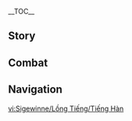 {{CharacterTabs}}
{{LanguageTabs}}
__TOC__
==Story==
{{VO/Story
|character           = Sigewinne
|language            = ko
|name                = 시그윈

<!-- Hello -->
|vo_01_01_title      = 첫 만남…
|vo_01_01_subtitle   = Hello
|vo_01_01_file       = VO_{language}{character} Hello.ogg
|vo_01_01_tx         = 괜찮아? 긴장하지 마, 난 메로피드 요새의 수간호사 시그윈이야. 내가 좀 봐줄게… 여기가 아파? 여기는? 아아… 진료 보러 온 게 아니였어? 다행이다, 후… 그렇게 귀여운데 다치지 않게 조심해야지
|vo_01_01_rm         = 

<!-- Chats -->
|vo_02_01_title      = 잡담·스티커
|vo_02_01_subtitle   = Chat: Stickers
|vo_02_01_file       = VO_{language}{character} Chat - Stickers.ogg
|vo_02_01_tx         = 아니야, 나 네 등에 스티커 안 붙였어
|vo_02_01_rm         = 
|vo_02_02_title      = 잡담·걱정
|vo_02_02_subtitle   = Chat: Concern
|vo_02_02_file       = VO_{language}{character} Chat - Concern.ogg
|vo_02_02_tx         = 아이쿠! 어디 부딪힌 거야? 아프면 언제든 나한테 얘기해
|vo_02_02_rm         = 
|vo_02_03_title      = 잡담·건강 관리
|vo_02_03_subtitle   = Chat: Wellbeing
|vo_02_03_file       = VO_{language}{character} Chat - Wellbeing.ogg
|vo_02_03_tx         = 건강 관리는 아주 중요해. 그리고 마음도 잘 관리해야 하지
|vo_02_03_rm         = 

<!-- Weather -->
|vo_03_01_title      = 비가 올 때…
|vo_03_01_subtitle   = When It Rains
|vo_03_01_file       = VO_{language}{character} When It Rains.ogg
|vo_03_01_tx         = 아… 느비예트 님은 무슨 생각 중이실까…
|vo_03_01_rm         = 
|vo_03_02_title      = 번개가 칠 때…
|vo_03_02_subtitle   = When Thunder Strikes
|vo_03_02_file       = VO_{language}{character} When Thunder Strikes.ogg
|vo_03_02_tx         = 정말 신기해. 수면 위에서만 들을 수 있는 소리야
|vo_03_02_rm         = 
|vo_03_03_title      = 눈이 올 때…
|vo_03_03_subtitle   = When It Snows
|vo_03_03_file       = VO_{language}{character} When It Snows.ogg
|vo_03_03_tx         = 새 방한 장갑을 샀는데, 봐봐, 멜뤼진의 작고 동그란 손이 돌아왔어~
|vo_03_03_rm         = 
|vo_03_04_title      = 햇살이 좋을 때…
|vo_03_04_subtitle   = When the Sun Is Out
|vo_03_04_file       = VO_{language}{character} When the Sun Is Out.ogg
|vo_03_04_tx         = 딩동, 「바다 이슬 꽃」의 팁입니다. 햇볕을 쬐기 전에 선크림을 바르면 피부를 보호할 수 있어요
|vo_03_04_rm         = 
|vo_03_05_title      = 사막에 있을 때…
|vo_03_05_subtitle   = In the Desert
|vo_03_05_file       = VO_{language}{character} In the Desert.ogg
|vo_03_05_tx         = 수분 보충 잊지 마. 느비예트 님은 물 드시는 걸 좋아하셔서 다행이야…
|vo_03_05_rm         = 

<!-- Greetings -->
|vo_04_01_title      = 아침 인사…
|vo_04_01_subtitle   = Good Morning
|vo_04_01_file       = VO_{language}{character} Good Morning.ogg
|vo_04_01_tx         = 좋은 아침이야. 잘 잤어? 세수는 미지근한 물로 하는 게 자극이 가장 적어서 좋아
|vo_04_01_rm         = 
|vo_04_02_title      = 점심 인사…
|vo_04_02_subtitle   = Good Afternoon
|vo_04_02_file       = VO_{language}{character} Good Afternoon.ogg
|vo_04_02_tx         = 이런, 곧 점심시간이네. 잠깐 자리 좀 비울게. 쉿… 비밀 꼭 지켜줘
|vo_04_02_rm         = 
|vo_04_03_title      = 저녁 인사…
|vo_04_03_subtitle   = Good Evening
|vo_04_03_file       = VO_{language}{character} Good Evening.ogg
|vo_04_03_tx         = 몇 시야? 물속에 오래 있으니까, 시계를 봐야만 밤낮을 알 수 있어…. 아니, 답답하지 않아. 익숙해졌다기보단… 난 어두운 곳이 좋아
|vo_04_03_rm         = 
|vo_04_04_title      = 굿나잇…
|vo_04_04_subtitle   = Good Night
|vo_04_04_file       = VO_{language}{character} Good Night.ogg
|vo_04_04_tx         = 잠들기 어렵다고? 이론상으론 몸에 이상은 없는데…. 음… 알겠다. 깊이 대화하면서 휴식을 방해하는 이유를 같이 찾아보자
|vo_04_04_rm         = 

<!-- About -->
|vo_05_01_title      = 시그윈 자신에 대해·양손
|vo_05_01_subtitle   = About {character}: Hands
|vo_05_01_file       = VO_{language}{character} About {character} - Hands.ogg
|vo_05_01_tx         = 인간의 두 손이 좋아. 붕대를 자를 때도, 주사기를 들 때도 편리하니까. 마취총도 손에 잘 맞고 말이야
|vo_05_01_rm         = 
|vo_05_02_title      = 시그윈 자신에 대해·「바다 이슬 꽃」
|vo_05_02_subtitle   = About {character}: [[Romaritime Flower]]
|vo_05_02_friendship = 4
|vo_05_02_file       = VO_{language}{character} About {character} - Romaritime Flower.ogg
|vo_05_02_tx         = 「바다 이슬 꽃」은 내가 《플로럴 뷰티》에서 쓰는 필명인데, 실은 모두가 투표로 결정한 이름이야. 나랑 멜뤼진 친구들이 후보 세 개를 선정해서 게시판에 올렸지. 보다시피 투표 결과는, 인간들이 「방패 중갑 게」나 「수컷 방울 해마」보단 「바다 이슬 꽃」이 피부 미용과 어울린다고 여긴다는 걸 보여줬어
|vo_05_02_rm         = 

<!-- About Us -->
|vo_06_01_title      = 우리에 대해·인사
|vo_06_01_subtitle   = About Us: Greetings
|vo_06_01_file       = VO_{language}{character} About Us - Greetings.ogg
|vo_06_01_tx         = 하이하이~ 응? 어디서 본 것 같은 동작이라고? 후후, 벌써 멜뤼진 친구들을 만난 모양이네. 맞아, 몸은 살짝 숙이고 빠르게 손을 흔드는 거야…. 이런 동작은 우호적인 의미지. 안녕 안녕~
|vo_06_01_rm         = 
|vo_06_02_title      = 우리에 대해·믿음
|vo_06_02_subtitle   = About Us: Trust
|vo_06_02_friendship = 6
|vo_06_02_file       = VO_{language}{character} About Us - Trust.ogg
|vo_06_02_tx         = 전에 쓴 게 싫어서 물약을 숨기고 안 먹었었지? 실은 나중에 먹으라고 준 사탕 상자 속에 알약을 섞었었어. 다시 제조해서 쓴맛이 거의 없었을 거야. 그때 이미 알았다고? 아… 그래도 날 믿어줘서 고마워. 앞으로도 네 건강을 위해 고민할게. 너도 잘 따라줘야 해?
|vo_06_02_rm         = 

<!-- Miscellany I -->
|vo_07_01_title      = 「신의 눈」에 대해…
|vo_07_01_subtitle   = About the [[Vision]]
|vo_07_01_friendship = 4
|vo_07_01_file       = VO_{language}{character} About the Vision.ogg
|vo_07_01_tx         = 신의 눈은 장애물을 더 쉽게 넘어서 귀중한 치료 시간을 많이 확보해 줘. 무슨 장애물이냐고? 경험상… 나쁜 마음을 품고 치료를 방해하려는 사람도 있고, 치료에 협조하지 않는 환자도 있지…. 근데 극단적인 경우를 제외하면 난 그 힘으로 다채로운 물방울을 만드는 게 더 좋아. 몸과 마음을 위로해 주고 분위기도 살려주니까. 나랑 멜뤼진 친구들은 물방울에 둘러싸여서 예쁜 사진을 많이 찍었어
|vo_07_01_rm         = 
|vo_07_02_title      = 하고 싶은 이야기…
|vo_07_02_subtitle   = Something to Share
|vo_07_02_file       = VO_{language}{character} Something to Share.ogg
|vo_07_02_tx         = 인간은 아프면 특히 더 나약해져. 평소에 격투기장에서 승부를 보자며 큰소리치던 사람도, 주사를 맞아야 한다고 하면 탱탱 물범 같은 표정을 짓지. 그런 환자들을 위해 사탕과 스티커를 많이 준비했는데, 매번 효과가 좋았어. 환자들 표정이 금방 밝아지더라고
|vo_07_02_rm         = 
|vo_07_03_title      = 흥미있는 일…
|vo_07_03_subtitle   = Interesting Things
|vo_07_03_file       = VO_{language}{character} Interesting Things.ogg
|vo_07_03_tx         = 수영 좋아해? 메로피드 요새 밖의 수역은 마찬가지로 어둡고 난장판이라 너도 좋아할 거야. 앗, 미간의 근육이 수축했다. 널 난처하게 했단 얘긴데… 알았어, 그럼 우리 살라키아 해저 평원에서 잠수하고 놀자! 느긋한 해달이랑 논 지도 오래됐네. 난 하루 종일 볼 수도 있는데. 하지만 다치지 않게 조심해 줘. 들고 있는 조개껍데기도 빼앗지 말고
|vo_07_03_rm         = 

<!-- About Others -->
|vo_08_01_title      = 느비예트에 대해·존경
|vo_08_01_subtitle   = About [[Neuvillette]]: Respect
|vo_08_01_friendship = 4
|vo_08_01_file       = VO_{language}{character} About Neuvillette - Respect.ogg
|vo_08_01_tx         = 느비예트 님은 멜뤼진들을 폰타인성으로 데려와 알맞은 일을 주셨어. 우리는 그분을 따라 폰타인에 녹아들고 인간의 장점을 알아가기 위해 노력했지. 난 그분을 아주 존경하고, 인간도 아주 좋아해. 응? 느비예트 님과 인간이 동시에 물에 빠지면 누굴 구할 거냐고? 간단해, 그분은 분명 나와 함께 인간을 구하려 하실 거거든
|vo_08_01_rm         = 
|vo_08_02_title      = 느비예트에 대해·권속
|vo_08_02_subtitle   = About Neuvillette: Familiars
|vo_08_02_quest      = The Warmth of Lies
|vo_08_02_friendship = 4
|vo_08_02_file       = VO_{language}{character} About Neuvillette - Familiars.ogg
|vo_08_02_tx         = 멜뤼진은 느비예트 님의 권속이지만, 그렇다고 법과 공정함을 넘어서까지 우리를 편애하진 않으셔. 당시 난 순순히 느비예트 님의 심판을 받았고, 판결도 받아들였어. 그날 메로피드 요새로 출발할 땐 정말 많은 비가 쏟아졌었지. 근데 빗방울이 전혀 차갑지 않고 오히려 따뜻하고 촉촉했어. 마치 느비예트 님의 눈빛처럼 말이야…
|vo_08_02_rm         = 
|vo_08_03_title      = 라이오슬리에 대해…
|vo_08_03_subtitle   = About [[Wriothesley]]
|vo_08_03_friendship = 4
|vo_08_03_file       = VO_{language}{character} About Wriothesley.ogg
|vo_08_03_tx         = 공작님은 내가 본 사람 중 고통을 가장 잘 참는 사람이야. 그땐 아직 이렇게 크고 강하지 않았는데도, 의무실에 상처를 꿰매러 올 때마다 항상 마취 주사를 거부했어. 맑은 정신을 유지해야 한다나, 정말 대단한 애어른이었지. 지금은 물론 대단한 어른이 되었고
|vo_08_03_rm         = 
|vo_08_04_title      = 클로린드에 대해…
|vo_08_04_subtitle   = About [[Clorinde]]
|vo_08_04_friendship = 4
|vo_08_04_file       = VO_{language}{character} About Clorinde.ogg
|vo_08_04_tx         = 클로린드 씨는 말할 때 표정이 별로 없어서, 표정만으로 기분을 읽기 어려워…. 내가 선물한 립스틱을 바르셨대? 진짜야? 하하, 좋아하셨다니 다행이다. 역시 그 색깔이 잘 어울리지?
|vo_08_04_rm         = 
|vo_08_05_title      = 나비아에 대해…
|vo_08_05_subtitle   = About [[Navia]]
|vo_08_05_friendship = 4
|vo_08_05_file       = VO_{language}{character} About Navia.ogg
|vo_08_05_tx         = 폰타인 뷰티 협회는 정기적으로 교류회를 진행하는데, 난 모두와 이야기를 나눌 기회가 소중하다고 생각해. 대다수 사람은 내가 칭찬하면 고개를 숙이고 부끄러워하지만, 나비아 씨는 항상 내 칭찬을 기쁘게 받으면서, 내 손을 잡고 함께 사진 찍자고 해. 마치 빛나는 노란 장미 같은 사람이야. 시간과 날씨를 가리지 않고 빛이 나니까
|vo_08_05_rm         = 
|vo_08_06_title      = 샤를로트에 대해…
|vo_08_06_subtitle   = About [[Charlotte]]
|vo_08_06_friendship = 4
|vo_08_06_file       = VO_{language}{character} About Charlotte.ogg
|vo_08_06_tx         = 난 샤를로트 씨가 찍은 사진이 좋아. 모두가 다양한 상황에 놓였을 때의 안면 근육이 보이거든. 긴장한 근육, 힘이 풀린 근육, 치켜 올라간 근육, 아래로 처진 근육… 후후, 정말 보는 재미가 있어
|vo_08_06_rm         = 
|vo_08_07_title      = 리니에 대해…
|vo_08_07_subtitle   = About [[Lyney]]
|vo_08_07_quest      = Cataclysm's Quickening
|vo_08_07_friendship = 4
|vo_08_07_file       = VO_{language}{character} About Lyney.ogg
|vo_08_07_tx         = 리니 씨에게 마취총을 쏜 건 유감이야…. 당시 그런 긴박한 상황에선 그게 피해를 줄일 수 있는 최선의 방법이었어…. 다행히 리니 씨는 내게 악의가 없다는 걸 알곤 마음 놓고 프레미네를 치료하게 해 주셨지
|vo_08_07_rm         = 
|vo_08_08_title      = 리넷에 대해…
|vo_08_08_subtitle   = About [[Lynette]]
|vo_08_08_friendship = 4
|vo_08_08_file       = VO_{language}{character} About Lynette.ogg
|vo_08_08_tx         = 리넷 씨는 인간과 고양이의 귀여움을 다 가졌어! 조금 관찰해 봤는데, 차를 마시거나 케이크를 먹을 때 귀가 살짝 앞으로 기울더라. 아~ 정말 머리 한 번 쓰다듬어 보고 싶은데… 너도 그래? 우리 다음에 같이 허락을 구해 볼까?
|vo_08_08_rm         = 
|vo_08_09_title      = 프레미네에 대해…
|vo_08_09_subtitle   = About [[Freminet]]
|vo_08_09_quest      = Cataclysm's Quickening
|vo_08_09_friendship = 4
|vo_08_09_file       = VO_{language}{character} About Freminet.ogg
|vo_08_09_tx         = 프레미네는 상태가 회복된 후에 먼저 찾아와서 감사 인사를 했어. 정말 예의 바른 아이였지. 말을 조용조용 하는 게… 평소 사람들과 적극적으로 교류하는 사람 같진 않았지만, 풍부하고 세심한 감정을 확실히 느꼈어. 멜뤼진들이 그린 그림을 자세히 몰입해서 봤거든
|vo_08_09_rm         = 
|vo_08_10_title      = 치오리에 대해…
|vo_08_10_subtitle   = About [[Chiori]]
|vo_08_10_friendship = 4
|vo_08_10_file       = VO_{language}{character} About Chiori.ogg
|vo_08_10_tx         = 멜뤼진의 몸은 인간과 달라서, 알맞은 옷을 찾기 힘들어. 나도 인간의 아동복을 입어보면 꼬리를 어떻게 두어야 할지 고민이거든…. 다행히 치오리 씨가 멜뤼진 맞춤 서비스를 제공해 줘서, 이제 모든 멜뤼진 친구들이 예쁜 옷을 입을 수 있게 됐어
|vo_08_10_rm         = 
|vo_08_11_title      = 에밀리에 대해…
|vo_08_11_subtitle   = About [[Emilie]]
|vo_08_11_friendship = 4
|vo_08_11_file       = VO_{language}{character} About Emilie.ogg
|vo_08_11_tx         = 에밀리 씨가 디자인한 향수는 각종 뷰티 잡지의 추천 리스트에 자주 올라와. 다음 휴가 때는 멜모니아궁 방문 일정을 일찍 마치고 시간 내서 폰타인성을 제대로 구경할 계획이야. 에밀리 씨의 향수를 잔뜩 사서 귀여운 여자아이들에게 선물해야지, 히히
|vo_08_11_rm         = 

<!-- More About -->
|vo_09_01_title      = 시그윈에 대해 알기·첫 번째
|vo_09_01_subtitle   = More About {character}: I
|vo_09_01_file       = VO_{language}{character} More About {character} - 01.ogg
|vo_09_01_tx         = 내 의무실에 「죗값을 치르는 중이다」 같은 말은 없어. 그저 「아픈 사람이 침대에 누워 있다」 뿐이지. 누가 됐든 죗값을 계속 치르려 해도 일단 건강해야 하잖아?
|vo_09_01_rm         = 
|vo_09_02_title      = 시그윈에 대해 알기·두 번째
|vo_09_02_subtitle   = More About {character}: II
|vo_09_02_quest      = Cataclysm's Quickening
|vo_09_02_friendship = 3
|vo_09_02_file       = VO_{language}{character} More About {character} - 02.ogg
|vo_09_02_tx         = 질병은 주로 쌓이고 쌓여서 생기는 거라 평소에 건강을 챙기는 게 중요한데, 이걸 아는 사람이 적어서 아쉬워. 눈도 못 뜰 정도로 힘들면서 이 악물고 생산 구역에서 일을 하지…. 내가 해줄 수 있는 건 몰래 식사를 더 챙겨주는 것뿐이야. 그래도 쉬지 않으면 마취총 같은 강제적인 치료 수단을 쓸 수밖에. 하아, 특별 허가 쿠폰은 무한히 벌 수 있는 게 아닌데, 무리하지 않는 게 좋다구
|vo_09_02_rm         = 
|vo_09_03_title      = 시그윈에 대해 알기·세 번째
|vo_09_03_subtitle   = More About {character}: III
|vo_09_03_friendship = 4
|vo_09_03_file       = VO_{language}{character} More About {character} - 03.ogg
|vo_09_03_tx         = 안 바쁠 땐 오뜨닛과 멘테를 초대해 의무실에서 차를 마셔. 최근 사건이나 뷰티 잡지에서 추천하는 스킨케어 제품을 얘기하기도 하지만, 대부분 함께 그림을 그리지. 우리가 귀엽다고 생각하는 걸 그려서 스티커로 만들고, 귀여운 사람들에게 선물하는 거야…. 아, 잠깐만, 너한테도 줄 게 있어
|vo_09_03_rm         = 
|vo_09_04_title      = 시그윈에 대해 알기·네 번째
|vo_09_04_subtitle   = More About {character}: IV
|vo_09_04_quest      = The Warmth of Lies
|vo_09_04_friendship = 5
|vo_09_04_file       = VO_{language}{character} More About {character} - 04.ogg
|vo_09_04_tx         = 아주 오래전의 폰타인은 인간과 멜뤼진의 사이가 지금처럼 좋지 않았어. 누군가는 멜뤼진이 엘리나스의 피와 살로부터 탄생했다고 들어서 우리를 싫어하고 무서워했고… 누군가는 느비예트 님 때문에 멜뤼진도 같이 믿지 않았어…. 또 누군가는 별 이유 없이, 단지 우리가 인간과 다르다는 이유만으로 우리를 멀리했지…. 그땐 인간과 친구가 되는 게 정말 어려운 일이라고 생각했어. 그래서 내가 멜뤼진이라는 걸 알면서도 내 둥근 손을 잡아준 인간 소녀가 정말 소중해…
|vo_09_04_rm         = 
|vo_09_05_title      = 시그윈에 대해 알기·다섯 번째
|vo_09_05_subtitle   = More About {character}: V
|vo_09_05_quest      = The Warmth of Lies
|vo_09_05_friendship = 6
|vo_09_05_file       = VO_{language}{character} More About {character} - 05.ogg
|vo_09_05_tx         = 선생님은 「의사의 가장 큰 책임은 치료할 수 있는 병을 치료하는 거」라고 하셨지. 의사는 신이 아니니까, 아무리 대단한 의사라도 고치지 못하는 병이 있어. 그래도 괜찮아, 멜뤼진의 수명은 기니까. 내가 끊임없이 의술을 연구하면 고칠 수 있는 병이 늘어날 거고, 질병으로 인한 고통은 점점 줄어들겠지. 난 선생님을 본보기 삼아 최선을 다해 내가 치료할 수 있는 사람들을 구할 거야…. 결과가 좋고, 누구도 해치지 않는다면, 난 설령 위험을 감수해야 하더라도 어떤 수단이든 쓸 거야
|vo_09_05_rm         = 

<!-- Miscellany II -->
|vo_10_01_title      = 시그윈의 취미…
|vo_10_01_subtitle   = {character}'s Hobbies
|vo_10_01_file       = VO_{language}{character} Hobbies.ogg
|vo_10_01_tx         = 읽어 본 책 중에 《웃음의 의미》가 제일 좋았어. 책에서 다룬 지식이 재밌기도 했지만, 평소 진단하는 데도 도움이 됐거든. 예를 들어 누군가가 격투기장에서 나올 때, 입은 웃고 있지만 안면의 다른 근육들이 모두 뒤틀려 있다면, 이런 웃음은 맞은 아픔을 숨기려는 웃음이지. 이럴 때는 몰래 가서 치료받으라고 얘기해 줘. 하지만 반드시 「몰래」 얘기해야 해. 아니면 그 억지 미소가 「웃음의 의미」를 잃게 될 테니까, 히히
|vo_10_01_rm         = 
|vo_10_02_title      = 시그윈의 고민…
|vo_10_02_subtitle   = {character}'s Troubles
|vo_10_02_file       = VO_{language}{character} Troubles.ogg
|vo_10_02_tx         = 이상하다, 창고 공간이 점점 줄어들어서 장치 부품을 둘 곳이 부족해졌어. 난 정리를 잘하는 편이라고 생각했는데? 음… 시간 날 때 공작님이랑 공간 확장에 대해 상의해 봐야겠어
|vo_10_02_rm         = 
|vo_10_03_title      = 좋아하는 음식…
|vo_10_03_subtitle   = Favorite Food
|vo_10_03_file       = VO_{language}{character} Favorite Food.ogg
|vo_10_03_tx         = 세상엔 각자의 영양 가치를 지닌 좋은 식재료가 많아. 그래서 내가 그걸 다 섞을 방법을 생각해 냈어. 내 특제 영양 셰이크 먹어 볼래?
|vo_10_03_rm         = 
|vo_10_04_title      = 싫어하는 음식…
|vo_10_04_subtitle   = Least Favorite Food
|vo_10_04_file       = VO_{language}{character} Least Favorite Food.ogg
|vo_10_04_tx         = 차를 마시는 건 좋지만, 너무 많이 마시면 건강에 좋지 않아. 에휴, 이걸 공작님에게 여러 번 얘기했는데…
|vo_10_04_rm         = 

<!-- Receiving a Gift -->
|vo_11_01_title      = 선물 획득·첫 번째
|vo_11_01_subtitle   = Receiving a Gift: I
|vo_11_01_file       = VO_{language}{character} Receiving a Gift - 01.ogg
|vo_11_01_tx         = 신선한 재료를 썼다는 게 느껴져… 음, 이걸 갈아서 영양 셰이크에 넣어 볼까…
|vo_11_01_rm         = 
|vo_11_02_title      = 선물 획득·두 번째
|vo_11_02_subtitle   = Receiving a Gift: II
|vo_11_02_file       = VO_{language}{character} Receiving a Gift - 02.ogg
|vo_11_02_tx         = 울지 씨에게 너 같은 조수가 있었다면, 분명 맛있는 요리가 더 많이 나왔을 거야
|vo_11_02_rm         = 
|vo_11_03_title      = 선물 획득·세 번째
|vo_11_03_subtitle   = Receiving a Gift: III
|vo_11_03_file       = VO_{language}{character} Receiving a Gift - 03.ogg
|vo_11_03_tx         = 나한테 주는 「간식」이야? 정말 고마워, 우리 같이 먹을래?
|vo_11_03_rm         = 

<!-- Birthday -->
|vo_12_01_title      = 생일…
|vo_12_01_subtitle   = Birthday
|vo_12_01_file       = VO_{language}{character} Birthday.ogg
|vo_12_01_tx         = 생일 축하해! 내가 관찰해 보니까 넌 평소에 다양한 곳을 오가던데, 널 위해 특별히 휴대성과 실용성을 겸비한 스킨케어 세트를 만들었어. 자, 눈을 감고 누워봐, 어떻게 쓰는지 알려줄게. 일단 얼굴을 촉촉이 찜질하고, 평소에 시간 없으면 그냥 물로 촉촉하게 적시면 돼…. 다음은 클렌징을 적당히 덜어서 근육 결을 따라 가볍게 원을 그리면서 마사지하고 씻어내면 돼…. 마지막으로 돌말 성분이 들어간 보습 크림을 발라주면… 자, 반짝반짝 빛이 나지? 그럼 이제 너만의 축제를 즐겨, 귀여운 인간!
|vo_12_01_rm         = 

<!-- Feelings About Ascension -->
|vo_13_01_title      = 돌파의 느낌·기
|vo_13_01_subtitle   = Feelings About Ascension: Intro
|vo_13_01_ascension  = 1
|vo_13_01_file       = VO_{language}{character} Feelings About Ascension - 01.ogg
|vo_13_01_tx         = 오늘도 계속해서 자기 귀여움에 책임을 져 줘. 걱정 마, 나도 도울게
|vo_13_01_rm         = 
|vo_13_02_title      = 돌파의 느낌·승
|vo_13_02_subtitle   = Feelings About Ascension: Building Up
|vo_13_02_ascension  = 2
|vo_13_02_file       = VO_{language}{character} Feelings About Ascension - 02.ogg
|vo_13_02_tx         = 제대로 본 거 맞아. 멜뤼진은 만족할 때 꼬리를 흔들지. 나에게 준 모든 것에 감사해
|vo_13_02_rm         = 
|vo_13_03_title      = 돌파의 느낌·전
|vo_13_03_subtitle   = Feelings About Ascension: Climax
|vo_13_03_ascension  = 4
|vo_13_03_file       = VO_{language}{character} Feelings About Ascension - 03.ogg
|vo_13_03_tx         = 와… 마취총을 든 손이 더 안정적이게 됐어. 한 손으로 얼마나 정확하게 쏘려나… 우리 나가서 목표를 찾아볼까?
|vo_13_03_rm         = 
|vo_13_04_title      = 돌파의 느낌·결
|vo_13_04_subtitle   = Feelings About Ascension: Conclusion
|vo_13_04_ascension  = 6
|vo_13_04_file       = VO_{language}{character} Feelings About Ascension - 04.ogg
|vo_13_04_tx         = 멜뤼진과 인간이 보는 세상은 조금 다를지도 모르지만, 난 우리의 우정과 감정이 종족을 넘어 통한다고 생각해. 내 손을 잡아봐. 느껴져? 이게 내 진심의 온도야
|vo_13_04_rm         = 
|vo_13_04_tl         = 
}}

==Combat==
{{Combat VO
|character           = Sigewinne
|language            = ko

<!-- Elemental Skill -->
|skill_1_tx          = 가만히 있어
|skill_1_rm          = 
|skill_2_tx          = 어디 보자
|skill_2_rm          = 
|skill_3_tx          = 진정해
|skill_3_rm          = 
|skill_4_tx          = 방울방울~
|skill_4_rm          = 
|skill_5_tx          = 흔들흔들~
|skill_5_rm          = 
|skill_6_tx          = 둥실둥실~
|skill_6_rm          = 

<!-- Elemental Burst -->
|burst_1_tx          = 선서! 의료에 최선을 다할게요!
|burst_1_rm          = 
|burst_2_tx          = 긴장하지 말고, 릴렉스~
|burst_2_rm          = 
|burst_3_tx          = 의사 처방: 즉시 주사
|burst_3_rm          = 

<!-- Sprint Start -->
|sprint-s_1_tx       = 넘어지면 안 돼
|sprint-s_1_rm       = 
|sprint-s_2_file     = Sprint Start 02,Sprint Start 03

<!-- Deploying Wind Glider -->
|glider_1_file       = Deploying Wind Glider 01,Deploying Wind Glider 02,Deploying Wind Glider 03

<!-- Opening Treasure Chest -->
|chest_1_tx          = 웃음 근육을 최대한 자제하도록 해
|chest_1_rm          = 
|chest_2_tx          = 혹시 장치 부품이 있다면 나에게 양보해 줄 수 있을까?
|chest_2_rm          = 
|chest_3_tx          = 귀여운 사람은 최고의 보물을 누릴 자격이 있어
|chest_3_rm          = 

<!-- Low HP -->
|low-hp_1_tx         = 난 스스로 치료할 수 있어!
|low-hp_1_rm         = 
|low-hp_2_tx         = 여기 진통제도 있어
|low-hp_2_rm         = 
|low-hp_3_tx         = 난 괜찮아…
|low-hp_3_rm         = 

<!-- Ally Low HP -->
|ally-low-hp_1_tx    = 강제로 치료해야겠어…
|ally-low-hp_1_rm    = 
|ally-low-hp_2_tx    = 내가 구해줄게!
|ally-low-hp_2_rm    = 

<!-- Fallen -->
|fallen_1_tx         = 환자들이 기다리고 있는데…
|fallen_1_rm         = 
|fallen_2_tx         = 추워… 아파…
|fallen_2_rm         = 
|fallen_3_tx         = 치료할 수 없어…
|fallen_3_rm         = 

<!-- Light Hit Taken -->
|hit-l_1_tx          = 아냐
|hit-l_1_rm          = 
|hit-l_2_file        = Light Hit Taken 02,Light Hit Taken 03,Light Hit Taken 04,Light Hit Taken 05,Light Hit Taken 06

<!-- Heavy Hit Taken -->
|hit-h_1_tx          = 나 화났어!
|hit-h_1_rm          = 
|hit-h_2_tx          = 넌 안 귀여워!
|hit-h_2_rm          = 
|hit-h_3_file        = Heavy Hit Taken 03,Heavy Hit Taken 04,Heavy Hit Taken 05,Heavy Hit Taken 06

<!-- Joining Party -->
|join_1_tx           = 네 건강은 내가 항상 체크해 줄게
|join_1_rm           = 
|join_2_tx           = 마취제가… 응, 충분해
|join_2_rm           = 
|join_3_tx           = 실례할게
|join_3_rm           = 

<!-- Character Idles -->
|idle_1_file         = Standby 01

<!-- Light Attack -->
|atk-l_1_file        = Light Attack 01,Light Attack 02,Light Attack 03,Light Attack 04,Light Attack 05,Light Attack 06,Light Attack 07

<!-- Mid Attack -->
|atk-m_1_file        = Mid Attack 01,Mid Attack 02,Mid Attack 03

<!-- Heavy Attack -->
|atk-h_1_file        = Heavy Attack 01,Heavy Attack 02,Heavy Attack 03,Heavy Attack 01,Heavy Attack 02,Heavy Attack 03

<!-- Climbing -->
|climb_1_file        = Climbing 01,Climbing 02,Climbing 03

<!-- Climbing Breath -->
|climb-b_1_file      = Climbing Breath 01,Climbing Breath 02,Climbing Breath 03

<!-- Jumping -->
|jump_1_file         = Jumping 01,Jumping 02,Jumping 03,Jumping 04,Jumping 05
}}

==Navigation==
{{Character Navbox|VO-KO}}

[[vi:Sigewinne/Lồng Tiếng/Tiếng Hàn]]